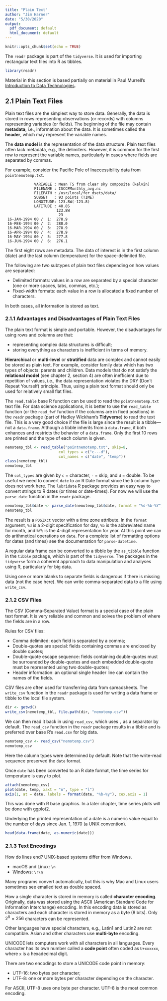 ```yaml
---
title: "Plain Text"
author: "Jim Harner"
date: "5/30/2020"
output:
  pdf_document: default
  html_document: default
---
```


```r
knitr::opts_chunk$set(echo = TRUE)
```
The `readr` package is part of the `tidyverse`. It is used for importing rectangular text files into R as tibbles.
```r
library(readr)
```

Material in this section is based partially on material in Paul Murrell's [Introduction to Data Technologies](https://www.stat.auckland.ac.nz/~paul/ItDT/).

## 2.1 Plain Text Files

Plain text files are the simplest way to store data. Generally, the data is stored in rows representing observations (or records) with columns representing variables (or fields). The beginning of the file may contain **metadata**, i.e., information about the data. It is sometimes called the **header**, which may represent the variable names.

The **data model** is the representation of the data structure. Plain text files often lack metadata, e.g., the delimiters. However, it is common for the first row to represent the variable names, particularly in cases where fields are separated by commas.

For example, consider the Pacific Pole of Inaccessibility data from `pointnemotemp.txt`.
```
             VARIABLE : Mean TS from clear sky composite (kelvin)
             FILENAME : ISCCPMonthly_avg.nc
             FILEPATH : /usr/local/fer_dsets/data/
             SUBSET   : 93 points (TIME)
             LONGITUDE: 123.8W(-123.8)
             LATITUDE : 48.8S
                       123.8W 
                        23
 16-JAN-1994 00 /  1:  278.9
 16-FEB-1994 00 /  2:  280.0
 16-MAR-1994 00 /  3:  278.9
 16-APR-1994 00 /  4:  278.9
 16-MAY-1994 00 /  5:  277.8
 16-JUN-1994 00 /  6:  276.1
```
The first eight rows are metadata. The data of interest is in the first column (date) and the last column (temperature) for the space-delimited file.

The following are two subtypes of plain text files depending on how values are separated:  

* Delimited formats:  values in a row are separated by a special character (one or more spaces, tabs, commas, etc.);    
* Fixed-width formats:  each value in a row is allocated a fixed number of characters.  

In both cases, all information is stored as text.

### 2.1.1 Advantages and Disadvantages of Plain Text Files

The plain text format is simple and portable. However, the disadvantages for using rows and columns are that:  

* representing complex data structures is difficult;   
* storing everything as characters is inefficient in terms of memory. 

**Hierarchical** or **multi-level** or **stratified** data are complex and cannot easily be stored as plain text. For example, consider family data which has two types of objects: parents and children. Data models that do not satisfy the **relational model** (see chapter 2, section 4) are often inefficient due to repetition of values, i.e., the data representation violates the DRY (Don't Repeat Yourself) principle. Thus, using a plain text format should only be used for relatively small flat files.

The `read.table` base R function can be used to read the `pointnemotemp.txt` text file. For data science applications, it is better to use the `read_table` function (or the `read_fwf` function if the columns are in fixed positions) in the `readr` package (part of Hadley Wickham's **Tidyverse**) to read the text file. This is a very good choice if the file is large since the result is a tibble---not a `data.frame`. Although a tibble inherits from a `data.frame`, it both enhances and restricts the behavior of a `data.frame`. Only the first 10 rows are printed and the type of each column is given.

```r
nemotemp_tbl <- read_table("pointnemotemp.txt", skip=8,
                        col_types = c("c---d"),
                        col_names = c("date", "temp"))
class(nemotemp_tbl)
nemotemp_tbl
```
The `col_types` are given by `c` = character, `-` = skip, and `d` = double. To be useful we need to convert `date` to an R Date format since the `D` column type does not work here. The `lubridate` R package provides an easy way to convert strings to R dates (or times or date-times). For now we will use the `parse_date` function in the `readr` package.
```r
nemotemp_tbl$date <- parse_date(nemotemp_tbl$date, format = "%d-%b-%Y")
nemotemp_tbl
```
The result is a `POSIXct` vector with a time zone attribute. In the `format` argument, `%d` is a 2-digit specification for day, `%b` is the abbreviated name for month, and `%Y%` is the 4-digit representation for year. At this point we can do arithmetical operations on `date`. For a complete list of formatting options for dates (and times) see the documentation for `parse-datetime`.

A regular data frame can be converted to a tibble by the `as_tibble` function in the `tibble` package, which is part of the `tidyverse`. The packages in the `tidyverse` form a coherent approach to data manipulation and analyses using R, particularly for big data.

Using one or more blanks to separate fields is dangerous if there is missing data (not the case here). We can write comma-separated data to a file using `write_csv`.

### 2.1.2 CSV Files

The CSV (Comma-Separated Value) format is a special case of the plain text format. It is very reliable and common and solves the problem of where the fields are in a row.

Rules for CSV files:  

* Comma delimited: each field is separated by a comma;  
* Double-quotes are special: fields containing commas are enclosed by double quotes;  
* Double-quote escape sequence: fields containing double-quotes must be surrounded by double-quotes and each embedded double-quote must be represented using two double-quotes;     
* Header information: an optional single header line can contain the names of the fields.  

CSV files are often used for transferring data from spreadsheets. The `write_csv` function in the `readr` package is used for writing a data frame or tibble to the local file system.

```r
dir <- getwd()
write_csv(nemotemp_tbl, file.path(dir, "nemotemp.csv"))
```

We can then read it back in using `read_csv`, which uses `,` as a separator by default. The `read_csv` function in the `readr` package results in a tibble and is preferred over base R's `read.csv` for big data.

```r
nemotemp_csv <- read_csv("nemotemp.csv")
nemotemp_csv
```
Here the column types were determined by default. Note that the write-read sequence preserved the `date` format.

Once `date` has been converted to an R date format, the time series for temperature is easy to plot.
```r
attach(nemotemp_csv)
plot(date, temp, xaxt = "n", type = "l")
axis(1, at = date, labels = format(date, "%b-%y"), cex.axis = 1)
```
This was done with R base graphics. In a later chapter, time series plots will be done with ggplot2.

Underlying the printed representation of a date is a numeric value equal to the number of days since Jan. 1, 1970 (a UNIX convention).
```r
head(data.frame(date, as.numeric(date)))
```

### 2.1.3 Text Encodings

How do lines end? UNIX-based systems differ from Windows.

* macOS and Linux: ``\n``    
* Windows: ``\r\n`` 

Many programs convert automatically, but this is why Mac and Linux users sometimes see emailed text as double spaced.

How a single character is stored in memory is called **character encoding**. Originally, data was stored using the ASCII (American Standard Code for Information Interchange) encoding. In this encoding data is stored as characters and each character is stored in memory as a byte (8 bits). Only $2^8 = 256$ characters can be represented.  

Other languages have special characters, e.g., Latin1 and Latin2 are not compatible. Asian and other characters use **multi-byte** encoding.  

UNICODE lets computers work with all characters in all languages. Every character has its own number called a **code point** often coded as `U+xxxxxx`, where `x` is a hexadecimal digit. 

There are two encodings to store a UNICODE code point in memory:  

* UTF-16: two bytes per character;  
* UTF-8: one or more bytes per character depending on the character.

For ASCII, UTF-8 uses one byte per character. UTF-8 is the most common encoding.
